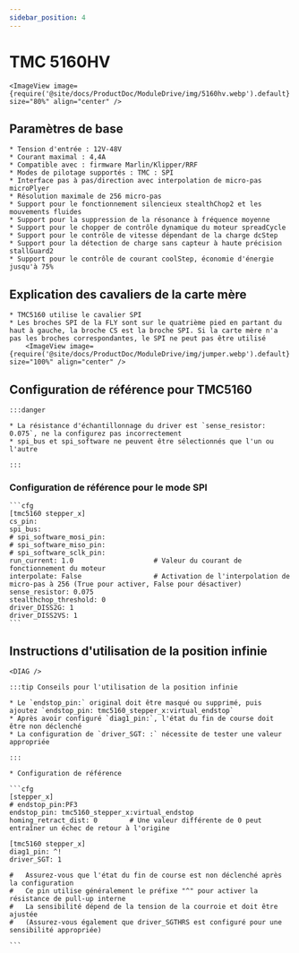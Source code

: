 ```yaml
---
sidebar_position: 4
---
```





# TMC 5160HV

    <ImageView image={require('@site/docs/ProductDoc/ModuleDrive/img/5160hv.webp').default} size="80%" align="center" />

## Paramètres de base

    * Tension d'entrée : 12V-48V
    * Courant maximal : 4,4A
    * Compatible avec : firmware Marlin/Klipper/RRF
    * Modes de pilotage supportés : TMC : SPI
    * Interface pas à pas/direction avec interpolation de micro-pas microPlyer
    * Résolution maximale de 256 micro-pas
    * Support pour le fonctionnement silencieux stealthChop2 et les mouvements fluides
    * Support pour la suppression de la résonance à fréquence moyenne
    * Support pour le chopper de contrôle dynamique du moteur spreadCycle
    * Support pour le contrôle de vitesse dépendant de la charge dcStep
    * Support pour la détection de charge sans capteur à haute précision stallGuard2
    * Support pour le contrôle de courant coolStep, économie d'énergie jusqu'à 75%

## Explication des cavaliers de la carte mère

    * TMC5160 utilise le cavalier SPI
    * Les broches SPI de la FLY sont sur le quatrième pied en partant du haut à gauche, la broche CS est la broche SPI. Si la carte mère n'a pas les broches correspondantes, le SPI ne peut pas être utilisé
        <ImageView image={require('@site/docs/ProductDoc/ModuleDrive/img/jumper.webp').default} size="100%" align="center" />


## Configuration de référence pour TMC5160

    :::danger

    * La résistance d'échantillonnage du driver est `sense_resistor: 0.075`, ne la configurez pas incorrectement
    * spi_bus et spi_software ne peuvent être sélectionnés que l'un ou l'autre
    
    :::

### Configuration de référence pour le mode SPI

    ```cfg
    [tmc5160 stepper_x]
    cs_pin:
    spi_bus:
    # spi_software_mosi_pin:
    # spi_software_miso_pin:
    # spi_software_sclk_pin: 
    run_current: 1.0                    # Valeur du courant de fonctionnement du moteur
    interpolate: False                  # Activation de l'interpolation de micro-pas à 256 (True pour activer, False pour désactiver)
    sense_resistor: 0.075
    stealthchop_threshold: 0
    driver_DISS2G: 1
    driver_DISS2VS: 1
    ```

## Instructions d'utilisation de la position infinie

    <DIAG />

    :::tip Conseils pour l'utilisation de la position infinie

    * Le `endstop_pin:` original doit être masqué ou supprimé, puis ajoutez `endstop_pin: tmc5160_stepper_x:virtual_endstop`
    * Après avoir configuré `diag1_pin:`, l'état du fin de course doit être non déclenché
    * La configuration de `driver_SGT: :` nécessite de tester une valeur appropriée

    :::

    * Configuration de référence

    ```cfg
    [stepper_x]
    # endstop_pin:PF3
    endstop_pin: tmc5160_stepper_x:virtual_endstop
    homing_retract_dist: 0        # Une valeur différente de 0 peut entraîner un échec de retour à l'origine

    [tmc5160 stepper_x]
    diag1_pin: ^!
    driver_SGT: 1

    #   Assurez-vous que l'état du fin de course est non déclenché après la configuration
    #   Ce pin utilise généralement le préfixe "^" pour activer la résistance de pull-up interne
    #   La sensibilité dépend de la tension de la courroie et doit être ajustée
    #   (Assurez-vous également que driver_SGTHRS est configuré pour une sensibilité appropriée)

    ```